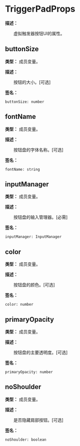 # TriggerPadProps

**描述：**

&emsp;&emsp;虚拟触发器按钮UI的属性。

## buttonSize

**类型：** 成员变量。

**描述：**

&emsp;&emsp;按钮的大小。[可选]

**签名：**
```tl
buttonSize: number
```

## fontName

**类型：** 成员变量。

**描述：**

&emsp;&emsp;按钮盘的字体名称。[可选]

**签名：**
```tl
fontName: string
```

## inputManager

**类型：** 成员变量。

**描述：**

&emsp;&emsp;按钮盘的输入管理器。[必需]

**签名：**
```tl
inputManager: InputManager
```

## color

**类型：** 成员变量。

**描述：**

&emsp;&emsp;按钮盘的颜色。[可选]

**签名：**
```tl
color: number
```

## primaryOpacity

**类型：** 成员变量。

**描述：**

&emsp;&emsp;按钮盘的主要透明度。[可选]

**签名：**
```tl
primaryOpacity: number
```

## noShoulder

**类型：** 成员变量。

**描述：**

&emsp;&emsp;是否隐藏肩部按钮。[可选]

**签名：**
```tl
noShoulder: boolean
```